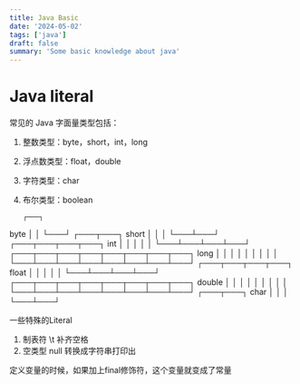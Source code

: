 ```yaml
---
title: Java Basic
date: '2024-05-02'
tags: ['java']
draft: false
summary: 'Some basic knowledge about java'
---
```


# Java literal

常见的 Java 字面量类型包括：

1. 整数类型：byte，short，int，long
2. 浮点数类型：float，double
3. 字符类型：char
4. 布尔类型：boolean

       ┌───┐
  byte │   │
       └───┘
       ┌───┬───┐
 short │   │   │
       └───┴───┘
       ┌───┬───┬───┬───┐
   int │   │   │   │   │
       └───┴───┴───┴───┘
       ┌───┬───┬───┬───┬───┬───┬───┬───┐
  long │   │   │   │   │   │   │   │   │
       └───┴───┴───┴───┴───┴───┴───┴───┘
       ┌───┬───┬───┬───┐
 float │   │   │   │   │
       └───┴───┴───┴───┘
       ┌───┬───┬───┬───┬───┬───┬───┬───┐
double │   │   │   │   │   │   │   │   │
       └───┴───┴───┴───┴───┴───┴───┴───┘
       ┌───┬───┐
  char │   │   │
       └───┴───┘

一些特殊的Literal
1. 制表符 \t   补齐空格
2. 空类型 null 转换成字符串打印出

定义变量的时候，如果加上final修饰符，这个变量就变成了常量

